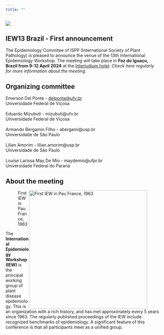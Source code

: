 ```yaml
---
title: ""
---
```


![](figs/falls7.jpg){fig-align="center"}

## IEW13 Brazil - First announcement

The Epidemiology Commitee of ISPP (International Society of Plant Pathology) is pleased to announce the venue of the 13th International Epidemiology Workshop. The meeting will take place in **Foz do Iguaçu, Brazil from 9-12 April 2024** at the [Interludium hotel](https://interludiumhotel.com/). *Check here regularly for more information about the meeting.*

## Organizing committee

Emerson Del Ponte - [delponte\@ufv.br](mailto:delponte@ufv.br)\
Universidade Federal de Viçosa\
\
Eduardo Mizubuti - mizubuti\@ufv.br\
Universidade Federal de Viçosa\
\
Armando Bergamin Filho - abergami\@usp.br\
Universidade de São Paulo\
\
Lilian Amorim - lilian.amorim\@usp.br\
Universidade de São Paulo\
\
Louise Larissa May De Mio - maydemio\@ufpr.br\
Universidade Federal do Paraná

## About the meeting

![First IEW in Pau France, 1963](figs/1963-2.jpg){#Fig1 style="float: right" width="387"}

The **International Epidemiology Workshop (IEW)** is the principal working group of plant disease epidemiology. This is an organization with a rich history, and has met approximately every 5 years since 1963. The regularly published proceedings of the IEW include recognized benchmarks of epidemiology. A significant feature of this conference is that all participants meet as a unified group.
